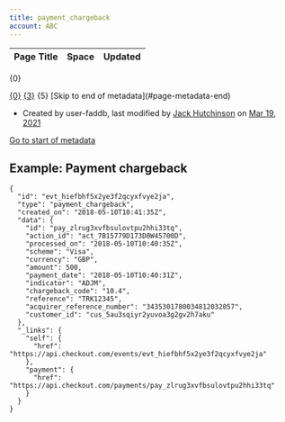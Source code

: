 ```yaml
---
title: payment_chargeback
account: ABC
---
```


<table class="aui"> <thead> <tr class="header"> <th class="search-result-title">Page Title</th> <th class="search-result-space">Space</th> <th class="search-result-date">Updated</th> </tr> </thead> </table> <p class="search-result-count">{0}</p> <tr class="search-result"> <td class="search-result-title"><a href="{1}" class="content-type-{2}"><span>{0}</span></a></td> <td class="search-result-space"><a class="space" href="/display/{4}/" title="{3}">{3}</a></td> <td class="search-result-date"><span class="date" title="{6}">{5}</span></td> </tr> [Skip to end of metadata](#page-metadata-end)

*   Created by user-faddb, last modified by [Jack Hutchinson](    /display/~jack.hutchinson
    ) on [Mar 19, 2021](/pages/diffpagesbyversion.action?pageId=2785527&selectedPageVersions=1&selectedPageVersions=2 "Show changes")

[Go to start of metadata](#page-metadata-start)

Example: Payment chargeback
---------------------------

    {
      "id": "evt_hiefbhf5x2ye3f2qcyxfvye2ja",
      "type": "payment_chargeback",
      "created_on": "2018-05-10T10:41:35Z",
      "data": {
        "id": "pay_zlrug3xvfbsulovtpu2hhi33tq",
        "action_id": "act_7B15779D173D0W45700D",
        "processed_on": "2018-05-10T10:40:35Z",
        "scheme": "Visa",
        "currency": "GBP",
        "amount": 500,
        "payment_date": "2018-05-10T10:40:31Z",
        "indicator": "ADJM",
        "chargeback_code": "10.4",
        "reference": "TRK12345",
        "acquirer_reference_number": "3435301780034812032057",
        "customer_id": "cus_5au3sqiyr2yuvoa3g2gv2h7aku"
      },
      "_links": {
        "self": {
          "href": "https://api.checkout.com/events/evt_hiefbhf5x2ye3f2qcyxfvye2ja"
        },
        "payment": {
          "href": "https://api.checkout.com/payments/pay_zlrug3xvfbsulovtpu2hhi33tq"
        }
      }
    }
